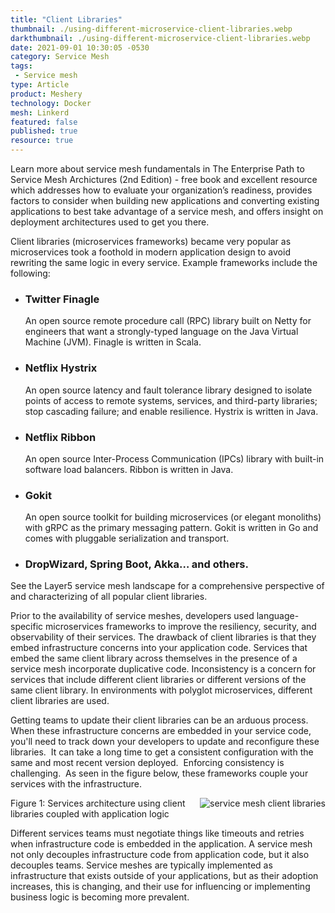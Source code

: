 ```yaml
---
title: "Client Libraries"
thumbnail: ./using-different-microservice-client-libraries.webp
darkthumbnail: ./using-different-microservice-client-libraries.webp
date: 2021-09-01 10:30:05 -0530
category: Service Mesh
tags:
 - Service mesh
type: Article
product: Meshery
technology: Docker
mesh: Linkerd
featured: false
published: true
resource: true
---
```



<ResourcesWrapper>
  <div className="intro">
    <p>Learn more about service mesh fundamentals in <Link className="blog" to="/learn/service-mesh-books/the-enterprise-path-to-service-mesh-architectures-2nd-edition">The Enterprise Path to Service Mesh Archictures (2nd Edition)</Link> -  free book and excellent resource which addresses how to evaluate your organization’s readiness, provides factors to consider when building new applications and converting existing applications to best take advantage of a service mesh, and offers insight on deployment architectures used to get you there.</p>
  </div>

  <p>
    Client libraries (microservices frameworks) became very popular as microservices took a foothold in modern application design to avoid rewriting the same logic in every service. Example frameworks include the following:
  </p>

  <ul>
  <li>
  <h3>Twitter Finagle </h3>
  <p>
  An open source remote procedure call (RPC) library built on Netty for engineers that want a strongly-typed language on the Java Virtual Machine (JVM). Finagle is written in Scala.
  </p>
  </li>

  <li>
  <h3>Netflix Hystrix</h3>
  <p>
  An open source latency and fault tolerance library designed to isolate points of access to remote systems, services, and third-party libraries; stop cascading failure; and enable resilience. Hystrix is written in Java.
  </p>
  </li>

  <li>
  <h3> Netflix Ribbon</h3>
  <p>
  An open source Inter-Process Communication (IPCs) library with built-in software load balancers. Ribbon is written in Java.
  </p>
  </li>  
  <li>
  <h3> Gokit</h3>
  <p>
  An open source toolkit for building microservices (or elegant monoliths) with gRPC as the primary messaging pattern. Gokit is written in Go and comes with pluggable serialization and transport.
  </p>
  </li>

  <li><h3>DropWizard, Spring Boot, Akka… and others.</h3></li>
  </ul>


  <div class="fact">
  <p>
    See the Layer5 <Link to="/landscape">service mesh landscape</Link> for a comprehensive perspective of and characterizing of all popular client libraries.
  </p>
  </div>

  <p>
  Prior to the availability of service meshes, developers used language-specific microservices frameworks to improve the resiliency, security, and observability of their services. The drawback of client libraries is that they embed infrastructure concerns into your application code. Services that embed the same client library across themselves in the presence of a service mesh incorporate duplicative code. Inconsistency is a concern for services that include different client libraries or different versions of the same client library. In environments with polyglot microservices, different client libraries are used.  </p>
  <p>
  Getting teams to update their client libraries can be an arduous process. When these infrastructure concerns are embedded in your service code, you'll need to track down your developers to update and reconfigure these libraries.  It can take a long time to get a consistent configuration with the same and most recent version deployed.  Enforcing consistency is challenging.  As seen in the figure below, these frameworks couple your services with the infrastructure.
  </p>
  <div className="center" >
  <img src={Library} align="right" alt="service mesh client libraries" />
  <p>Figure 1: Services architecture using client libraries coupled with application logic</p>

  </div>

  <p>
Different services teams must negotiate things like timeouts and retries when infrastructure code is embedded in the application. A service mesh not only decouples infrastructure code from application code, but it also decouples teams. Service meshes are typically implemented as infrastructure that exists outside of your applications, but as their adoption increases, this is changing, and their use for influencing or implementing business logic is becoming more prevalent.
  </p>

</ResourcesWrapper>
